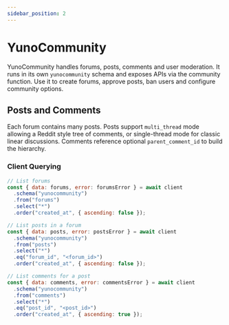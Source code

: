 ```yaml
---
sidebar_position: 2
---
```


# YunoCommunity

YunoCommunity handles forums, posts, comments and user moderation. It runs in its own `yunocommunity` schema and exposes APIs via the community function. Use it to create forums, approve posts, ban users and configure community options.

## Posts and Comments

Each forum contains many posts. Posts support `multi_thread` mode allowing a Reddit style tree of comments, or single-thread mode for classic linear discussions. Comments reference optional `parent_comment_id` to build the hierarchy.

### Client Querying

```js
// List forums
const { data: forums, error: forumsError } = await client
  .schema("yunocommunity")
  .from("forums")
  .select("*")
  .order("created_at", { ascending: false });

// List posts in a forum
const { data: posts, error: postsError } = await client
  .schema("yunocommunity")
  .from("posts")
  .select("*")
  .eq("forum_id", "<forum_id>")
  .order("created_at", { ascending: false });

// List comments for a post
const { data: comments, error: commentsError } = await client
  .schema("yunocommunity")
  .from("comments")
  .select("*")
  .eq("post_id", "<post_id>")
  .order("created_at", { ascending: true });
```

